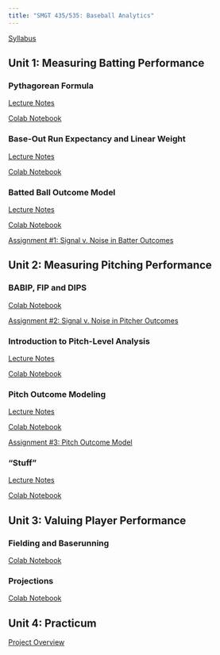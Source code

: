 ```yaml
---
title: "SMGT 435/535: Baseball Analytics"
---
```


[Syllabus](syllabus/latest.pdf){target=_blank}


## Unit 1: Measuring Batting Performance

### Pythagorean Formula

[Lecture Notes](lecture/pythagorean_formula.pdf){target=_blank}

[Colab Notebook](https://colab.research.google.com/drive/1iBKnJEVVIAOls98L7O2gDlZJyTD2GLDF){target=_blank}

### Base-Out Run Expectancy and Linear Weight

[Lecture Notes](lecture/run_expectancy.pdf){target=_blank}

[Colab Notebook](https://colab.research.google.com/drive/1ssbGKZM41kLR76-iLukm64DaSRpzrkwD){target="blank"}

### Batted Ball Outcome Model

[Lecture Notes](lecture/batted_ball_outcome_model.pdf){target=_blank}

[Colab Notebook](https://colab.research.google.com/drive/1DdBF-D_Pl3fzg0xgsEGtKBTPVj-9pV9g){target=_blank}

[Assignment #1: Signal v. Noise in Batter Outcomes](assignment/batter_outcomes.pdf){target=_blank}


## Unit 2: Measuring Pitching Performance

### BABIP, FIP and DIPS

[Colab Notebook](https://colab.research.google.com/drive/1cd-KnI2VcNlG6fgDPQQi41Id_ZxCVyRT){target=_blank}

[Assignment #2: Signal v. Noise in Pitcher Outcomes](assignment/pitcher_outcomes.pdf){target=_blank}

### Introduction to Pitch-Level Analysis

[Lecture Notes](lecture/pitch_level_analysis.pdf){target=_blank}

[Colab Notebook](https://colab.research.google.com/drive/1oR82uQxRAETizWOkJJFkt2M2EUyr2nH-){target=_blank}

### Pitch Outcome Modeling

[Lecture Notes](lecture/pitch_outcome_modeling.pdf){target=_blank}

[Colab Notebook](https://colab.research.google.com/drive/1zcZqQ1Vc-ilIieTaNdHFMV0njffBRzBm){target=_blank}

[Assignment #3: Pitch Outcome Model](assignment/3.pdf){target=_blank}

### "Stuff"

[Lecture Notes](lecture/stuff.pdf){target=_blank}

[Colab Notebook](https://colab.research.google.com/drive/1X67kiqAVAFImx3VIxFH-1MvJ6TSQ83KC){target=_blank}


## Unit 3: Valuing Player Performance

### Fielding and Baserunning

[Colab Notebook](https://colab.research.google.com/drive/1tyAWCmhTgQi7AC8hIXYF7NOsoqxTKoTY){target=_blank}

### Projections

[Colab Notebook](https://colab.research.google.com/drive/1xQSwzqo8McwjJDa1VBdV7Ri8GjrFAGtA){target=_blank}


## Unit 4: Practicum

[Project Overview](assignment/project.pdf){target=_blank}
